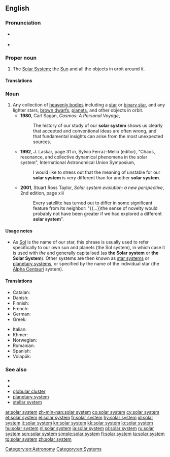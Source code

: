 {{also|Solar System}}
==English==
{{wikipedia}}

===Pronunciation===
* {{a|UK}} {{IPA|/ˈsəʊl.ə ˌsɪs.təm/}}
* {{a|US}} {{IPA|/ˈsoʊ.lɚ ˌsɪs.təm/}}

===Proper noun===
{{en-proper noun}}

# The [[Solar System]]; the [[Sun]] and all the objects in orbit around it.

====Translations====
{{trans-see|Solar System}}

===Noun===
{{en-noun|head=[[solar]] [[system]]}}

# Any collection of [[heavenly bodies]] including a [[star]] or [[binary star]], and any lighter stars, [[brown dwarf]]s, [[planet]]s, and other objects in orbit.
#* '''1980''', Carl Sagan, ''Cosmos: A Personal Voyage'',
#*: The history of our study of our '''solar system''' shows us clearly that accepted and conventional ideas are often wrong, and that fundamental insights can arise from the most unexpected sources.
#* '''1992''', J. Laskar, page 31 ''in'', Sylvio Ferraz-Mello (editor), "Chaos, resonance, and collective dynamical phenomena in the solar system", International Astronomical Union Symposium,
#*: I would like to stress out that the meaning of unstable for our '''solar system''' is very different than for another '''solar system'''.
#* '''2001''', Stuart Ross Taylor, ''Solar system evolution: a new perspective'', 2nd edition, page xiii
#*: Every satellite has turned out to differ in some significant feature from its neighbor: "{{...}}the sense of novelty would probably not have been greater if we had explored a different '''solar system'''".

====Usage notes====
* As [[Sol]] is the name of our star, this phrase is usually used to refer specifically to our own sun and planets (the Sol system), in which case it is used with ''the'' and generally capitalised (as '''the Solar system''' or '''the Solar System'''). Other systems are then known as [[star system]]s or [[planetary system]]s, or specified by the name of the individual star (the [[Alpha Centauri]] system).

====Translations====
{{trans-top|any collection of heavenly bodies orbiting a star}}
* Catalan: {{t-|ca|sistema solar|m}}
* Danish: {{t-|da|solsystem|n}}
* Finnish: {{t+|fi|aurinkokunta}}
* French: {{t+|fr|système solaire|m}}
* German: {{t+|de|Sonnensystem|n}}
* Greek: {{t+|el|ηλιακό σύστημα|n|tr=iliakó sýstima}}
{{trans-mid}}
* Italian: {{t+|it|sistema solare|m}}
* Khmer: {{t-|km|ប្រព័ន្ធព្រះអាទិត្យ|tr=prɑpoan preah aatɨt|sc=Khmr}}
* Norwegian: {{t+|no|solsystem|n}}
* Romanian: {{t-|ro|sistem solar|n}}
* Spanish: {{t+|es|sistema solar|m}}
* Volapük: {{t|vo|solasit}}
{{trans-bottom}}

===See also===
* {{list:planets of the solar system/en}}
* {{list:dwarf planets of the solar system/en}}
* [[globular cluster]]
* [[planetary system]]
* [[stellar system]]

[[Category:en:Astronomy]]
[[Category:en:Systems]]

[[ar:solar system]]
[[zh-min-nan:solar system]]
[[co:solar system]]
[[cy:solar system]]
[[et:solar system]]
[[el:solar system]]
[[fr:solar system]]
[[hy:solar system]]
[[id:solar system]]
[[it:solar system]]
[[kn:solar system]]
[[kk:solar system]]
[[lo:solar system]]
[[hu:solar system]]
[[nl:solar system]]
[[ja:solar system]]
[[pl:solar system]]
[[ru:solar system]]
[[scn:solar system]]
[[simple:solar system]]
[[fi:solar system]]
[[ta:solar system]]
[[tg:solar system]]
[[zh:solar system]]
